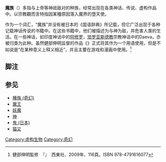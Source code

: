 '''魔族'''（{{jpn|j=魔族||hg=まぞく|rm=Mazoku}}）多指与上帝等神祇敌对的种族，经常出现在各类神话、传说、虚构作品中。以宗教觀而言特指因某種原因落入魔界的墮天使。

作为一个词汇，“魔族”并没有被日本的《国语辞典》所记载，但它广泛出现于各种记载神话传说的书籍中。在这些书籍中，他们被描述为与神为敌，并危害人类的生活。在一些神话，如印度神话中的[[阿修罗|阿修罗]]，[[琐罗亚斯德教|琐罗亚斯德教]]宗教神话中的Daeva，亦被归类为此种。虽然健部伸明监督的作品《{{lang|ja|知っておきたい伝説の魔族・妖族・神族}}》正式将其作为一个用语使用，但是不如说是“在某种意义上释义相近”，并且主要在游戏和漫画中使用。<ref>健部伸明監修　『{{lang|ja|知っておきたい伝説の魔族・妖族・神族}}』　西東社、2009年、116頁。ISBN 978-4791616077</ref>

== 脚注 ==
{{Reflist}}

== 参见 ==
* [[種族_(奇幻)|種族 (奇幻)]]
* [[魔王|魔王]]
* [[妖魔|妖魔]]
* [[神|神]]
* [[鬼_(日本)|鬼 (日本)]]
* [[猫又|猫又]]

[[Category:虚构生物|Category:虚构生物]]
[[Category:奇幻|Category:奇幻]]